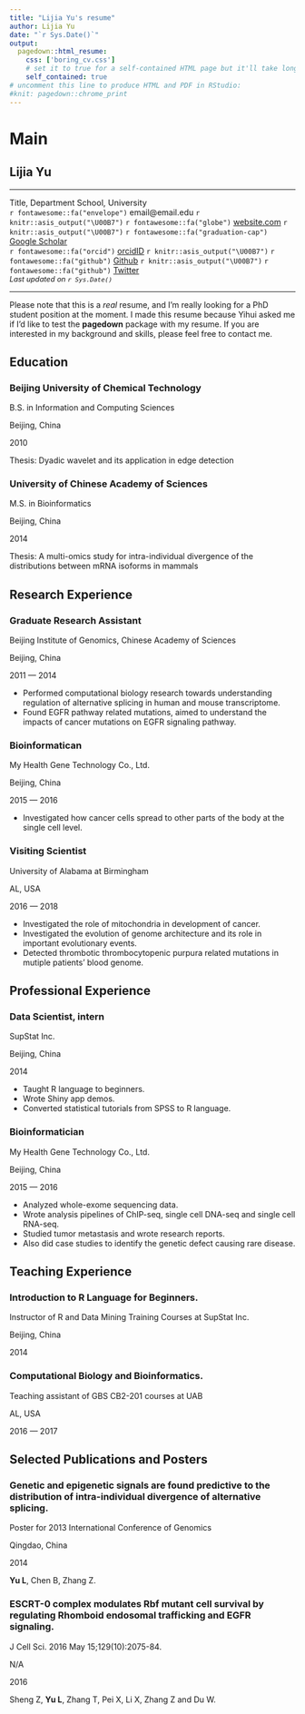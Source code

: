```yaml
---
title: "Lijia Yu's resume"
author: Lijia Yu
date: "`r Sys.Date()`"
output:
  pagedown::html_resume:
    css: ['boring_cv.css']
    # set it to true for a self-contained HTML page but it'll take longer to render
    self_contained: true
# uncomment this line to produce HTML and PDF in RStudio:
#knit: pagedown::chrome_print
---
```


Main
================================================================================

Lijia Yu {#title}
--------------------------------------------------------------------------------
<hr>
<!-- <div style="font-size:14px;padding:0px;margin:0px;"></div>  -->
<div id="intro">
Title, Department
<span style="font-size:0.9rem;">School, University</span>  
`r fontawesome::fa("envelope")` email@email.edu `r knitr::asis_output("\U00B7")`
`r fontawesome::fa("globe")` [website.com](https://website.com) `r knitr::asis_output("\U00B7")`
`r fontawesome::fa("graduation-cap")` [Google Scholar](https://scholar.google.com)  
`r fontawesome::fa("orcid")` [orcidID](https://orcid.org/) `r knitr::asis_output("\U00B7")` 
`r fontawesome::fa("github")` [Github](https://github.com/) `r knitr::asis_output("\U00B7")` 
`r fontawesome::fa("github")` [Twitter](https://twitter.com/)  
<em style="font-size:0.8rem;">Last updated on `r Sys.Date()`</em>
</div>

<hr>

Please note that this is a *real* resume, and I'm really looking for a PhD
student position at the moment. I made this resume because Yihui asked me
if I'd like to test the **pagedown** package with my resume. If you are
interested in my background and skills, please feel free to contact me.


Education {data-icon=graduation-cap data-concise=true}
--------------------------------------------------------------------------------

### Beijing University of Chemical Technology

B.S. in Information and Computing Sciences

Beijing, China

2010

Thesis: Dyadic wavelet and its application in edge detection

### University of Chinese Academy of Sciences

M.S. in Bioinformatics

Beijing, China

2014

Thesis: A multi-omics study for intra-individual divergence of the distributions between mRNA isoforms in mammals


Research Experience {data-icon=laptop}
--------------------------------------------------------------------------------

### Graduate Research Assistant

Beijing Institute of Genomics, Chinese Academy of Sciences

Beijing, China

2011 — 2014

- Performed computational biology research towards understanding regulation of alternative splicing in human and mouse transcriptome.
- Found EGFR pathway related mutations, aimed to understand the impacts of cancer mutations on EGFR signaling pathway.

### Bioinformatican

My Health Gene Technology Co., Ltd.

Beijing, China

2015 — 2016

- Investigated how cancer cells spread to other parts of the body at the single cell level.

### Visiting Scientist

University of Alabama at Birmingham

AL, USA

2016 — 2018

- Investigated the role of mitochondria in development of cancer.
- Investigated the evolution of genome architecture and its role in important evolutionary events.
- Detected thrombotic thrombocytopenic purpura related mutations in mutiple patients' blood genome.
  

Professional Experience {data-icon=suitcase}
--------------------------------------------------------------------------------

### Data Scientist, intern

SupStat Inc.

Beijing, China

2014

::: concise
- Taught R language to beginners. 
- Wrote Shiny app demos.
- Converted statistical tutorials from SPSS to R language.
:::

### Bioinformatician

My Health Gene Technology Co., Ltd.

Beijing, China

2015 — 2016

::: concise
- Analyzed whole-exome sequencing data. 
- Wrote analysis pipelines of ChIP-seq, single cell DNA-seq and single cell RNA-seq.
- Studied tumor metastasis and wrote research reports. 
- Also did case studies to identify the genetic defect causing rare disease.
:::


Teaching Experience {data-icon=chalkboard-teacher}
--------------------------------------------------------------------------------

### Introduction to R Language for Beginners.

Instructor of R and Data Mining Training Courses at SupStat Inc.

Beijing, China

2014

### Computational Biology and Bioinformatics.

Teaching assistant of GBS CB2-201 courses at UAB

AL, USA

2016 — 2017


Selected Publications and Posters {data-icon=file}
--------------------------------------------------------------------------------

### Genetic and epigenetic signals are found predictive to the distribution of intra-individual divergence of alternative splicing.

Poster for 2013 International Conference of Genomics

Qingdao, China

2014

**Yu L**, Chen B, Zhang Z.

### ESCRT-0 complex modulates Rbf mutant cell survival by regulating Rhomboid endosomal trafficking and EGFR signaling.

J Cell Sci. 2016 May 15;129(10):2075-84.

N/A

2016 

Sheng Z, **Yu L**, Zhang T, Pei X, Li X, Zhang Z and Du W. 
